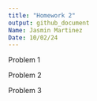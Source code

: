 ```yaml
---
title: "Homework 2"
output: github_document
Name: Jasmin Martinez
Date: 10/02/24
---
```

Problem 1

Problem 2

Problem 3
